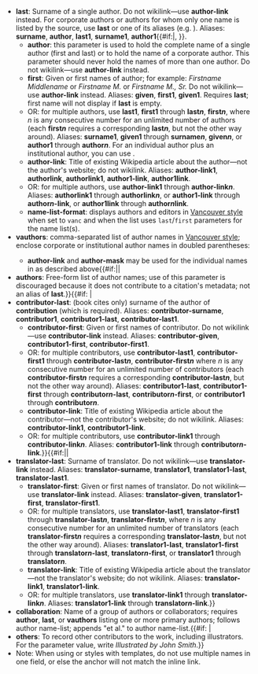 * <b id="csdoc_author">last</b>: Surname of a single author. Do not wikilink—use '''author-link''' instead. For corporate authors or authors for whom only one name is listed by the source, use '''last''' or one of its aliases (e.g. {{para|author|Bono}}). Aliases: '''surname''', '''author''', '''last1''', '''surname1''', '''author1'''{{#if:{{{aliases|}}}|, {{{aliases}}}}}.
** '''author''': this parameter is used to hold the complete name of a single author (first and last) or to hold the name of a corporate author.  This parameter should never hold the names of more than one author. Do not wikilink—use '''author-link''' instead.
** '''first''': Given or first names of author; for example: ''Firstname Middlename'' or ''Firstname M.'' or ''Firstname M., Sr.'' Do not wikilink—use '''author-link''' instead. Aliases: '''given''', '''first1''', '''given1'''. Requires '''last'''; first name will not display if '''last''' is empty. 
** OR: for multiple authors, use '''last1''', '''first1''' through '''last<var>n</var>''', '''first<var>n</var>''', where ''n'' is any consecutive number for an unlimited number of authors (each '''first<var>n</var>''' requires a corresponding '''last<var>n</var>''', but not the other way around). {{Crossref|See the [[#csdoc_display|'''display''']] parameters to change how many authors are displayed.}} Aliases: '''surname1''', '''given1''' through '''surname<var>n</var>''', '''given<var>n</var>''', or '''author1''' through '''author<var>n</var>'''.  For an individual author plus an institutional author, you can use {{para|first1|...}}{{para|last1|...}}{{para|author2|...}}.
** '''author-link''': Title of existing Wikipedia article about the author—not the author's website; do not wikilink. Aliases: '''author-link1''', '''authorlink''', '''authorlink1''', '''author1-link''', '''author1link'''.
**OR: for multiple authors, use '''author-link1''' through '''author-link<var>n</var>'''. Aliases: '''authorlink1''' through '''authorlink<var>n</var>''', or '''author1-link''' through '''author<var>n</var>-link''', or '''author1link''' through '''author<var>n</var>link'''.
**'''name-list-format''': displays authors and editors in [[Vancouver style]] when set to <code>vanc</code> and when the list uses <code>last</code>/<code>first</code> parameters for the name list(s).
*'''vauthors''': comma-separated list of author names in [[Vancouver style]]; enclose corporate or institutional author names in doubled parentheses:
*:{{para|vauthors|Smythe JB, ((Megabux Corp.))}}
** '''author-link''' and '''author-mask''' may be used for the individual names in {{para|vauthors}} as described above{{#if:{{{limited_param_list|}}}||
*'''authors''': Free-form list of author names; use of this parameter is discouraged because it does not contribute to a citation's metadata; not an alias of '''last'''.}}{{#if: {{{contributor|}}}|
* '''contributor-last''': (book cites only) surname of the author of '''contribution''' (which is required). Aliases:  '''contributor-surname''', '''contributor1''', '''contributor1-last''', '''contributor-last1'''.
**'''contributor-first''': Given or first names of contributor. Do not wikilink—use '''contributor-link''' instead. Aliases:  '''contributor-given''', '''contributor1-first''', '''contributor-first1'''.
** OR: for multiple contributors, use '''contributor-last1''', '''contributor-first1''' through '''contributor-last<var>n</var>''', '''contributor-first<var>n</var>''' where ''n'' is any consecutive number for an unlimited number of contributors (each '''contributor-first<var>n</var>''' requires a corresponding '''contributor-last<var>n</var>''', but not the other way around). Aliases: '''contributor1-last''', '''contributor1-first''' through '''contributor<var>n</var>-last''', '''contributor<var>n</var>-first''', or '''contributor1''' through '''contributor<var>n</var>'''.
** '''contributor-link''': Title of existing Wikipedia article about the contributor—not the contributor's website; do not wikilink. Aliases: '''contributor-link1''', '''contributor1-link'''.
**OR: for multiple contributors, use '''contributor-link1''' through '''contributor-link<var>n</var>'''. Aliases: '''contributor1-link''' through '''contributor<var>n</var>-link'''.}}{{#if:{{{limited_param_list|}}}||
* <b id="csdoc_translator">translator-last</b>: Surname of translator. Do not wikilink—use '''translator-link''' instead. Aliases:  '''translator-surname''', '''translator1''', '''translator1-last''', '''translator-last1'''.
**'''translator-first''': Given or first names of translator. Do not wikilink—use '''translator-link''' instead. Aliases:  '''translator-given''', '''translator1-first''', '''translator-first1'''.
** OR: for multiple translators, use '''translator-last1''', '''translator-first1''' through '''translator-last<var>n</var>''', '''translator-first<var>n</var>''', where ''n'' is any consecutive number for an unlimited number of translators (each '''translator-first<var>n</var>''' requires a corresponding '''translator-last<var>n</var>''', but not the other way around). Aliases: '''translator1-last''', '''translator1-first''' through '''translator<var>n</var>-last''', '''translator<var>n</var>-first''', or '''translator1''' through '''translator<var>n</var>'''.
** '''translator-link''': Title of existing Wikipedia article about the translator—not the translator's website; do not wikilink. Aliases: '''translator-link1''', '''translator1-link'''.
**OR: for multiple translators, use '''translator-link1''' through '''translator-link<var>n</var>'''. Aliases: '''translator1-link''' through '''translator<var>n</var>-link'''.}}
* <b id="csdoc_collaboration">collaboration</b>: Name of a group of authors or collaborators; requires '''author''', '''last''', or '''vauthors''' listing one or more primary authors; follows author name-list; appends "et al." to author name-list.{{#if: {{{others|}}}|
* <b id="csdoc_others">others</b>: To record other contributors to the work, including illustrators. For the parameter value, write ''Illustrated by John Smith''.}}
*Note: When using {{sfnote|lc=y}} or {{paren|lc=y}} styles with templates, do not use multiple names in one field, or else the anchor will not match the inline link.